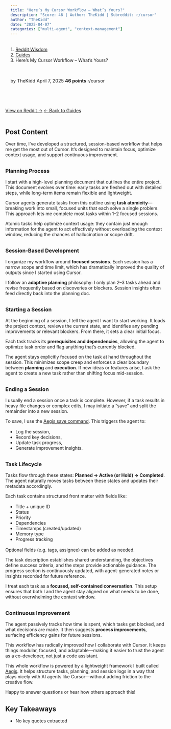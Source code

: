 ```yaml
---
title: "Here’s My Cursor Workflow – What’s Yours?"
description: "Score: 46 | Author: TheKidd | Subreddit: r/cursor"
author: "TheKidd"
date: "2025-04-07"
categories: ["multi-agent", "context-management"]
---
```


<nav aria-label="breadcrumb">
  <ol class="breadcrumb">
    <li class="breadcrumb-item"><a href="../../../index.html">Reddit Wisdom</a></li>
    <li class="breadcrumb-item"><a href="../../index.html">Guides</a></li>
    <li class="breadcrumb-item active" aria-current="page">Here’s My Cursor Workflow – What’s Yours?</li>
  </ol>
</nav>

<div class="post-meta">
  <span class="author">by TheKidd</span>
  <span class="date">April 7, 2025</span>
  <span class="score">46 points</span>
  <span class="subreddit">r/cursor</span>
</div>

<div class="post-actions">
  <a href="https://reddit.com/r/cursor/comments/1jtna0m/heres_my_cursor_workflow_whats_yours/" target="_blank" class="btn btn-primary">View on Reddit →</a>
  <a href="../../" class="btn btn-outline-secondary">← Back to Guides</a>
</div>

## Post Content

Over time, I’ve developed a structured, session-based workflow that helps me get the most out of Cursor. It’s designed to maintain focus, optimize context usage, and support continuous improvement.

### Planning Process

I start with a high-level planning document that outlines the entire project. This document evolves over time: early tasks are fleshed out with detailed steps, while long-term items remain flexible and lightweight.

Cursor agents generate tasks from this outline using **task atomicity**—breaking work into small, focused units that each solve a single problem. This approach lets me complete most tasks within 1–2 focused sessions.

Atomic tasks help optimize context usage: they contain just enough information for the agent to act effectively without overloading the context window, reducing the chances of hallucination or scope drift.

### Session-Based Development

I organize my workflow around **focused sessions**. Each session has a narrow scope and time limit, which has dramatically improved the quality of outputs since I started using Cursor.

I follow an **adaptive planning** philosophy: I only plan 2–3 tasks ahead and revise frequently based on discoveries or blockers. Session insights often feed directly back into the planning doc.

### Starting a Session

At the beginning of a session, I tell the agent I want to start working. It loads the project context, reviews the current state, and identifies any pending improvements or relevant blockers. From there, it sets a clear initial focus.

Each task tracks its **prerequisites and dependencies**, allowing the agent to optimize task order and flag anything that's currently blocked.

The agent stays explicitly focused on the task at hand throughout the session. This minimizes scope creep and enforces a clear boundary between **planning** and **execution**. If new ideas or features arise, I ask the agent to create a new task rather than shifting focus mid-session.

### Ending a Session

I usually end a session once a task is complete. However, if a task results in heavy file changes or complex edits, I may initiate a "save" and split the remainder into a new session.

To save, I use the [Aegis save command](https://buildsomething.ai/aegis/quick-start/basic-commands/#save-progress). This triggers the agent to:

- Log the session,
- Record key decisions,
- Update task progress,
- Generate improvement insights.

### Task Lifecycle

Tasks flow through these states: **Planned → Active (or Hold) → Completed**. The agent naturally moves tasks between these states and updates their metadata accordingly.

Each task contains structured front matter with fields like:

- Title + unique ID
- Status
- Priority
- Dependencies
- Timestamps (created/updated)
- Memory type
- Progress tracking

Optional fields (e.g. tags, assignee) can be added as needed.

The task description establishes shared understanding, the objectives define success criteria, and the steps provide actionable guidance. The progress section is continuously updated, with agent-generated notes or insights recorded for future reference.

I treat each task as a **focused, self-contained conversation**. This setup ensures that both I and the agent stay aligned on what needs to be done, without overwhelming the context window.

### Continuous Improvement

The agent passively tracks how time is spent, which tasks get blocked, and what decisions are made. It then suggests **process improvements**, surfacing efficiency gains for future sessions.

This workflow has radically improved how I collaborate with Cursor. It keeps things modular, focused, and adaptable—making it easier to trust the agent as a co-developer, not just a code assistant.

This whole workflow is powered by a lightweight framework I built called [Aegis](https://github.com/BuildSomethingAI/aegis-framework). It helps structure tasks, planning, and session logs in a way that plays nicely with AI agents like Cursor—without adding friction to the creative flow.

Happy to answer questions or hear how others approach this!

## Key Takeaways

- No key quotes extracted

<style>
.post-meta {
  display: flex;
  gap: 1.5rem;
  flex-wrap: wrap;
  margin: 1rem 0 2rem 0;
  padding: 1rem;
  background: var(--bs-light);
  border-radius: 0.5rem;
  font-size: 0.9rem;
}

.post-meta span {
  color: var(--bs-secondary);
}

.post-meta .score {
  color: var(--bs-success);
  font-weight: bold;
}

.post-actions {
  display: flex;
  gap: 1rem;
  margin: 2rem 0;
}

.post-content {
  line-height: 1.8;
  font-size: 1.1rem;
}

h2, h3, h4 {
  margin-top: 2rem;
  margin-bottom: 1rem;
}

ul, ol {
  margin: 1rem 0;
  padding-left: 2rem;
}

blockquote {
  border-left: 4px solid var(--bs-primary);
  padding-left: 1rem;
  margin: 1.5rem 0;
  font-style: italic;
}

code {
  background: var(--bs-light);
  padding: 0.2rem 0.4rem;
  border-radius: 0.25rem;
}

pre {
  background: var(--bs-light);
  padding: 1rem;
  border-radius: 0.5rem;
  overflow-x: auto;
}
</style>